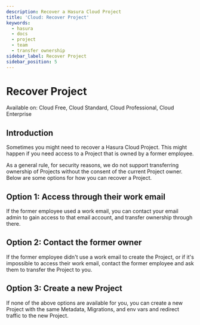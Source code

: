 ```yaml
---
description: Recover a Hasura Cloud Project
title: 'Cloud: Recover Project'
keywords:
  - hasura
  - docs
  - project
  - team
  - transfer ownership
sidebar_label: Recover Project
sidebar_position: 5
---
```



# Recover Project

<div className="badge badge--primary heading-badge">
  Available on: Cloud Free, Cloud Standard, Cloud Professional, Cloud Enterprise
</div>

## Introduction

Sometimes you might need to recover a Hasura Cloud Project. This might happen if you need access to a Project that is
owned by a former employee.

As a general rule, for security reasons, we do not support transferring ownership of Projects without the consent of the
current Project owner. Below are some options for how you can recover a Project.

## Option 1: Access through their work email

If the former employee used a work email, you can contact your email admin to gain access to that email account, and
transfer ownership through there.

## Option 2: Contact the former owner

If the former employee didn't use a work email to create the Project, or if it's impossible to access their work email, contact the
former employee and ask them to transfer the Project to you.

## Option 3: Create a new Project

If none of the above options are available for you, you can create a new Project with the same Metadata, Migrations, and
env vars and redirect traffic to the new Project.
